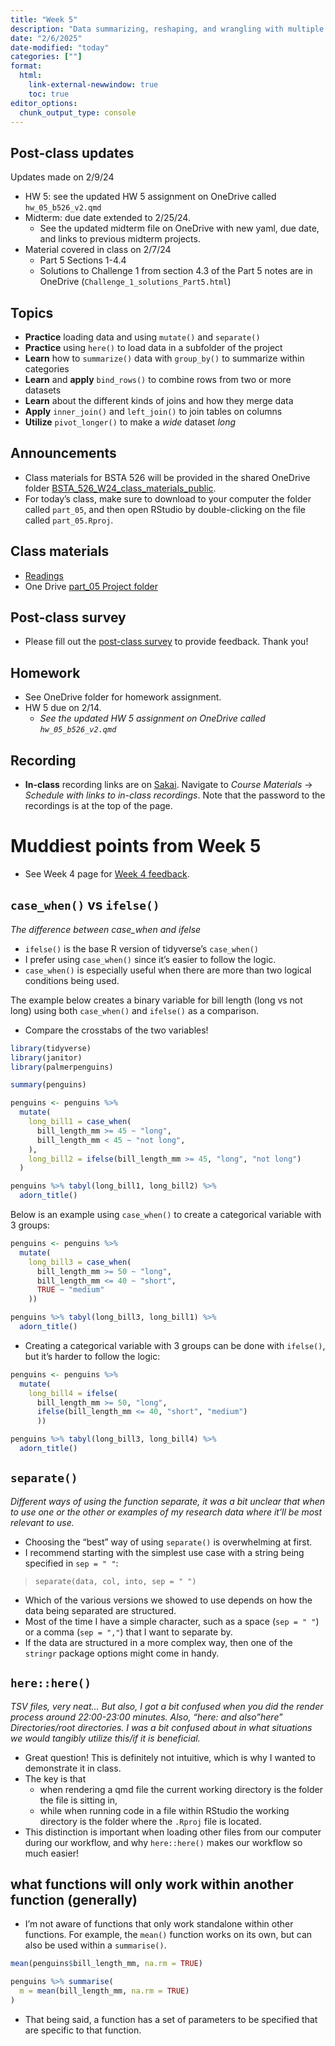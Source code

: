 ```yaml
---
title: "Week 5"
description: "Data summarizing, reshaping, and wrangling with multiple tables"
date: "2/6/2025"
date-modified: "today"
categories: [""]
format: 
  html:
    link-external-newwindow: true
    toc: true
editor_options: 
  chunk_output_type: console
---
```


## Post-class updates 

Updates made on 2/9/24

* HW 5: see the updated HW 5 assignment on OneDrive called `hw_05_b526_v2.qmd`
* Midterm: due date extended to 2/25/24. 
    * See the updated midterm file on OneDrive with new yaml, due date, and links to previous midterm projects.
* Material covered in class on 2/7/24
    * Part 5 Sections 1-4.4
    * Solutions to Challenge 1 from section 4.3 of the Part 5 notes are in OneDrive (`Challenge_1_solutions_Part5.html`)

## Topics

-   **Practice** loading data and using `mutate()` and `separate()`
-   **Practice** using `here()` to load data in a subfolder of the project
-   **Learn** how to `summarize()` data with `group_by()` to summarize within categories
-   **Learn** and **apply** `bind_rows()` to combine rows from two or more datasets
-   **Learn** about the different kinds of joins and how they merge data
-   **Apply** `inner_join()` and `left_join()` to join tables on columns
-   **Utilize** `pivot_longer()` to make a *wide* dataset *long*



## Announcements

* Class materials for BSTA 526 will be provided in the shared OneDrive folder [BSTA_526_W24_class_materials_public](https://ohsuitg-my.sharepoint.com/:f:/g/personal/niederha_ohsu_edu/EvZ5qnesTopKqFWN2_hqEsYBLKZmJDjVxrPCbQOpvAIYSg?e=RDggRF). 
* For today's class, make sure to download to your computer the folder called `part_05`, and then open RStudio by double-clicking on the file called `part_05.Rproj`.


## Class materials

* [Readings](../readings/05-reading.qmd)
* One Drive [part_05 Project folder](https://ohsuitg-my.sharepoint.com/:f:/g/personal/niederha_ohsu_edu/EvZ5qnesTopKqFWN2_hqEsYBLKZmJDjVxrPCbQOpvAIYSg?e=RDggRF)

## Post-class survey

* Please fill out the [post-class survey](https://ohsu.ca1.qualtrics.com/jfe/form/SV_dhbhugCU2UnjYOi) to provide feedback. Thank you!

## Homework

* See OneDrive folder for homework assignment.
* HW 5 due on 2/14. 
    * *See the updated HW 5 assignment on OneDrive called `hw_05_b526_v2.qmd`*

## Recording

* __In-class__ recording links are on [Sakai](https://sakai.ohsu.edu/portal/site/BSTA-526-1-AX-W24/tool/a973f2a2-ea06-4734-aab7-a066c5573ca6/ShowPage?returnView=&studentItemId=0&backPath=&bltiAppStores=false&errorMessage=&clearAttr=&messageId=&source=&title=&newTopLevel=false&sendingPage=190949&postedComment=false&addBefore=&itemId=5172228&path=push&topicId=&addTool=-1&recheck=&id=&forumId=). Navigate to _Course Materials_ -> _Schedule with links to in-class recordings_. Note that the password to the recordings is at the top of the page. 


# Muddiest points from Week 5

* See Week 4 page for [Week 4 feedback](week_04.qmd#muddiest-points-from-week-4).



## `case_when()` vs `ifelse()`

_The difference between case_when and ifelse_

* `ifelse()` is the base R version of tidyverse's `case_when()`
* I prefer using `case_when()` since it's easier to follow the logic.
* `case_when()` is especially useful when there are more than two logical conditions being used.



The example below creates a binary variable for bill length (long vs not long) using both `case_when()` and `ifelse()` as a comparison.

* Compare the crosstabs of the two variables!

```r
library(tidyverse)
library(janitor)
library(palmerpenguins)

summary(penguins)

penguins <- penguins %>% 
  mutate(
    long_bill1 = case_when(
      bill_length_mm >= 45 ~ "long",
      bill_length_mm < 45 ~ "not long",
    ),
    long_bill2 = ifelse(bill_length_mm >= 45, "long", "not long")
  )

penguins %>% tabyl(long_bill1, long_bill2) %>% 
  adorn_title()

```

Below is an example using `case_when()` to create a categorical variable with 3 groups:

```r
penguins <- penguins %>% 
  mutate(
    long_bill3 = case_when(
      bill_length_mm >= 50 ~ "long",
      bill_length_mm <= 40 ~ "short",
      TRUE ~ "medium"
    ))

penguins %>% tabyl(long_bill3, long_bill1) %>% 
  adorn_title()
```

* Creating a categorical variable with 3 groups can be done with `ifelse()`, but it's harder to follow the logic:

```r
penguins <- penguins %>% 
  mutate(
    long_bill4 = ifelse(
      bill_length_mm >= 50, "long",
      ifelse(bill_length_mm <= 40, "short", "medium")
      ))

penguins %>% tabyl(long_bill3, long_bill4) %>% 
  adorn_title()
```


## `separate()`

_Different ways of using the function separate, it was a bit unclear that when to use one or the other or examples of my research data where it'll be most relevant to use._

* Choosing the "best" way of using `separate()` is overwhelming at first. 
* I recommend starting with the simplest use case with a string being specified in `sep = " "`:

>`separate(data, col, into, sep = " ")`

* Which of the various versions we showed to use depends on how the data being separated are structured. 
* Most of the time I have a simple character, such as a space (`sep = " "`) or a comma (`sep = ","`) that I want to separate by.
* If the data are structured in a more complex way, then one of the `stringr` package options might come in handy.



## `here::here()`

_TSV files, very neat... But also, I got a bit confused when you did the render process around 22:00-23:00 minutes. Also, "here: and also "here" Directories/root directories. I was a bit confused about in what situations we would tangibly utilize this/if it is beneficial._

* Great question! This is definitely not intuitive, which is why I wanted to demonstrate it in class. 
* The key is that 
    * when rendering a qmd file the current working directory is the folder the file is sitting in, 
    * while when running code in a file within RStudio the working directory is the folder where the `.Rproj` file is located.  
* This distinction is important when loading other files from our computer during our workflow, and why `here::here()` makes our workflow so much easier!


##  what functions will only work within another function (generally)

* I'm not aware of functions that only work standalone within other functions. For example, the `mean()` function works on its own, but can also be used within a `summarise()`.


```r
mean(penguins$bill_length_mm, na.rm = TRUE)

penguins %>% summarise(
  m = mean(bill_length_mm, na.rm = TRUE)
)
```

* That being said, a function has a set of parameters to be specified that are specific to that function. 




